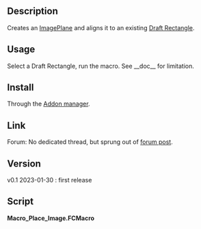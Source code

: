 <languages/>
<translate>

<!--T:1-->
{{Macro
|Name=Macro Place Image
|Description=Creates an ImagePlane and aligns it to an existing Draft Rectangle.
|Author=heda
|Version=0.1
|Date=2023-01-30
}}

==Description== <!--T:2-->

<!--T:3-->
Creates an [[Image_CreateImagePlane|ImagePlane]] and aligns it to an existing [[Draft_Rectangle|Draft Rectangle]].

==Usage== <!--T:4-->

<!--T:5-->
Select a Draft Rectangle, run the macro. See __doc__ for limitation.

==Install== <!--T:6-->

<!--T:7-->
Through the [[Std_AddonMgr|Addon manager]].

==Link== <!--T:8-->

<!--T:9-->
Forum: No dedicated thread, but sprung out of [https://forum.freecad.org/viewtopic.php?f=22&t=75606& forum post].

==Version== <!--T:10-->

<!--T:11-->
v0.1 2023-01-30 : first release

==Script== <!--T:12-->

</translate>
'''Macro_Place_Image.FCMacro'''

{{MacroCode|code=
#!/usr/bin/env python3
# -*- coding: utf-8 -*-

# ***************************************************************************
# *   Copyright (c) 2023 heda <heda @ freecad forum>                        *
# *                                                                         *
# *   This file is part of the FreeCAD CAx development system.              *
# *                                                                         *
# *   This program is free software; you can redistribute it and/or modify  *
# *   it under the terms of the GNU Lesser General Public License (LGPL)    *
# *   as published by the Free Software Foundation; either version 2 of     *
# *   the License, or (at your option) any later version.                   *
# *   for detail see the LICENCE text file.                                 *
# *                                                                         *
# *   This program is distributed in the hope that it will be useful,       *
# *   but WITHOUT ANY WARRANTY; without even the implied warranty of        *
# *   MERCHANTABILITY or FITNESS FOR A PARTICULAR PURPOSE.  See the         *
# *   GNU Library General Public License for more details.                  *
# *                                                                         *
# *   You should have received a copy of the GNU Library General Public     *
# *   License along with this program; if not, write to the Free Software   *
# *   Foundation, Inc., 59 Temple Place, Suite 330, Boston, MA  02111-1307  *
# *   USA                                                                   *
# *                                                                         *
# ***************************************************************************


__Name__ = 'Place_Image'
__Comment__ = 'Aligns ImagePlane to existing draft rectangle'
__Author__ = 'heda @ fc-forum'
__Version__ = '0.1'
__Date__ = '2023-01-30'
__License__ = 'LGPL-2.0-or-later'
__Web__ = ''
__Wiki__ = 'https://wiki.freecad.org/Macro_Place_Image'
__Icon__ = ''
__Help__ = 'Select rectangle, run macro and image is placed.'
__Status__ = 'Stable'
__Requires__ = 'tested on FreeCAD v0.20'
__Communication__ = 'forum'
__Files__ = ''


__doc__ = """
Works as intended on XY-plane.
When out of XY-plane, not so much.
Feel free to improve the placement logic.
"""


from pathlib import Path as pyPath
from PySide.QtGui import QMessageBox, QFileDialog

import Draft
import FreeCAD as App
import FreeCADGui as Gui

doc = App.ActiveDocument
sel = Gui.Selection.getSelection()
rect = None

def message(msg):
    QMessageBox.information(None, __Name__, msg)

if sel:
    sel, *_ = sel
    if hasattr(sel, 'Proxy') and isinstance(sel.Proxy, Draft.Rectangle):
        rect = sel
    else:
        message('Sorry, selected object needs to be a draft rectangle.')
else:
    message('No selection, select a draft rectangle.')

if rect:
    rname = rect.Name
    picformats = '*.png *.bmp *.jpg *.jpeg'
    pic, _ = QFileDialog.getOpenFileName(None, 'Select Image',
                                         '', f'Images ({picformats})')
    if pic:
        picname = pyPath(pic).stem.replace(' ', '_')
        imp = doc.addObject('Image::ImagePlane', picname)
        imp.ImageFile = pic

        imp.setExpression('XSize', f'{rname}.Length')
        imp.setExpression('YSize', f'{rname}.Height')
        imp.setExpression('.Placement.Base.x',
                          f'{rname}.Placement.Base.x + XSize / 2')
        imp.setExpression('.Placement.Base.y',
                          f'{rname}.Placement.Base.y + YSize / 2')
        imp.setExpression('.Placement.Base.z',
                          f'{rname}.Placement.Base.z - 0.1 mm')
        imp.setExpression('.Placement.Rotation.Angle',
                          f'{rname}.Placement.Rotation.Angle')
        imp.setExpression('.Placement.Rotation.Axis',
                          f'{rname}.Placement.Rotation.Axis')

        rect.ViewObject.Visibility = False
        rect.setExpression('.Label2',  f'<<{picname}>>')
        doc.recompute()
        print('placed image successfully')
}}